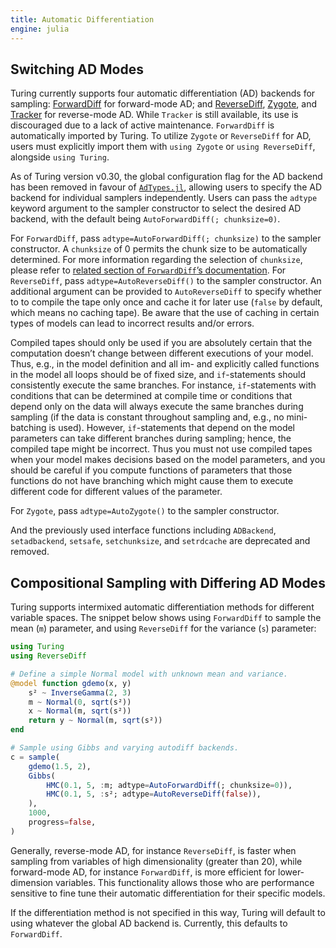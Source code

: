 ---
title: Automatic Differentiation
engine: julia
---

## Switching AD Modes

Turing currently supports four automatic differentiation (AD) backends for sampling: [ForwardDiff](https://github.com/JuliaDiff/ForwardDiff.jl) for forward-mode AD; and [ReverseDiff](https://github.com/JuliaDiff/ReverseDiff.jl), [Zygote](https://github.com/FluxML/Zygote.jl), and [Tracker](https://github.com/FluxML/Tracker.jl) for reverse-mode AD.
While `Tracker` is still available, its use is discouraged due to a lack of active maintenance.
`ForwardDiff` is automatically imported by Turing. To utilize `Zygote` or `ReverseDiff` for AD, users must explicitly import them with `using Zygote` or `using ReverseDiff`, alongside `using Turing`.

As of Turing version v0.30, the global configuration flag for the AD backend has been removed in favour of [`AdTypes.jl`](https://github.com/SciML/ADTypes.jl), allowing users to specify the AD backend for individual samplers independently.
Users can pass the `adtype` keyword argument to the sampler constructor to select the desired AD backend, with the default being `AutoForwardDiff(; chunksize=0)`.

For `ForwardDiff`, pass `adtype=AutoForwardDiff(; chunksize)` to the sampler constructor. A `chunksize` of 0 permits the chunk size to be automatically determined. For more information regarding the selection of `chunksize`, please refer to [related section of `ForwardDiff`'s documentation](https://juliadiff.org/ForwardDiff.jl/dev/user/advanced/#Configuring-Chunk-Size).
For `ReverseDiff`, pass `adtype=AutoReverseDiff()` to the sampler constructor. An additional argument can be provided to `AutoReverseDiff` to specify whether to to compile the tape only once and cache it for later use (`false` by default, which means no caching tape). Be aware that the use of caching in certain types of models can lead to incorrect results and/or errors.

Compiled tapes should only be used if you are absolutely certain that the computation doesn't change between different executions of your model.
Thus, e.g., in the model definition and all im- and explicitly called functions in the model all loops should be of fixed size, and `if`-statements should consistently execute the same branches.
For instance, `if`-statements with conditions that can be determined at compile time or conditions that depend only on the data will always execute the same branches during sampling (if the data is constant throughout sampling and, e.g., no mini-batching is used).
However, `if`-statements that depend on the model parameters can take different branches during sampling; hence, the compiled tape might be incorrect.
Thus you must not use compiled tapes when your model makes decisions based on the model parameters, and you should be careful if you compute functions of parameters that those functions do not have branching which might cause them to execute different code for different values of the parameter.

For `Zygote`, pass `adtype=AutoZygote()` to the sampler constructor.

And the previously used interface functions including `ADBackend`, `setadbackend`, `setsafe`, `setchunksize`, and `setrdcache` are deprecated and removed.

## Compositional Sampling with Differing AD Modes

Turing supports intermixed automatic differentiation methods for different variable spaces. The snippet below shows using `ForwardDiff` to sample the mean (`m`) parameter, and using `ReverseDiff` for the variance (`s`) parameter:

```{julia}
using Turing
using ReverseDiff

# Define a simple Normal model with unknown mean and variance.
@model function gdemo(x, y)
    s² ~ InverseGamma(2, 3)
    m ~ Normal(0, sqrt(s²))
    x ~ Normal(m, sqrt(s²))
    return y ~ Normal(m, sqrt(s²))
end

# Sample using Gibbs and varying autodiff backends.
c = sample(
    gdemo(1.5, 2),
    Gibbs(
        HMC(0.1, 5, :m; adtype=AutoForwardDiff(; chunksize=0)),
        HMC(0.1, 5, :s²; adtype=AutoReverseDiff(false)),
    ),
    1000,
    progress=false,
)
```

Generally, reverse-mode AD, for instance `ReverseDiff`, is faster when sampling from variables of high dimensionality (greater than 20), while forward-mode AD, for instance `ForwardDiff`, is more efficient for lower-dimension variables. This functionality allows those who are performance sensitive to fine tune their automatic differentiation for their specific models.

If the differentiation method is not specified in this way, Turing will default to using whatever the global AD backend is. Currently, this defaults to `ForwardDiff`.